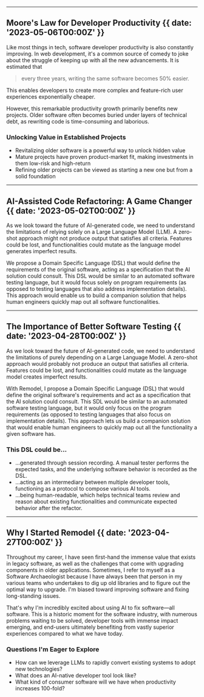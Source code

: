 
---

## Moore's Law for Developer Productivity {{ date: '2023-05-06T00:00Z' }}

Like most things in tech, software developer productivity is also constantly improving. In web development, it's a common source of comedy to joke about the struggle of keeping up with all the new advancements. It is estimated that

<blockquote>
  every three years, writing the same software becomes 50% easier.
</blockquote>

This enables developers to create more complex and feature-rich user experiences exponentially cheaper.

However, this remarkable productivity growth primarily benefits new projects. Older software often becomes buried under layers of technical debt, as rewriting code is time-consuming and laborious.

### <SparkleIcon className="animate-pulse-color from-yellow-500 to-blue-400" /> Unlocking Value in Established Projects

- Revitalizing older software is a powerful way to unlock hidden value
- Mature projects have proven product-market fit, making investments in them low-risk and high-return
- Refining older projects can be viewed as starting a new one but from a solid foundation

---

## AI-Assisted Code Refactoring: A Game Changer {{ date: '2023-05-02T00:00Z' }}

As we look toward the future of AI-generated code, we need to understand the limitations of relying solely on a Large Language Model (LLM). A zero-shot approach might not produce output that satisfies all criteria. Features could be lost, and functionalities could mutate as the language model generates imperfect results.

We propose a Domain Specific Language (DSL) that would define the requirements of the original software, acting as a specification that the AI solution could consult. This DSL would be similar to an automated software testing language, but it would focus solely on program requirements (as opposed to testing languages that also address implementation details). This approach would enable us to build a companion solution that helps human engineers quickly map out all software functionalities.

---

## The Importance of Better Software Testing {{ date: '2023-04-28T00:00Z' }}

As we look toward the future of AI-generated code, we need to understand the limitations of purely depending on a Large Language Model. A zero-shot approach would probably not produce an output that satisfies all criteria. Features could be lost, and functionalities could mutate as the language model creates imperfect results.

With Remodel, I propose a Domain Specific Language (DSL) that would define the original software's requirements and act as a specification that the AI solution could consult. This SDL would be similar to an automated software testing language, but it would only focus on the program requirements (as opposed to testing languages that also focus on implementation details). This approach lets us build a companion solution that would enable human engineers to quickly map out all the functionality a given software has.

### <SparkleIcon className="animate-pulse-color from-yellow-500 to-blue-400" /> This DSL could be...

- ...generated through session recording. A manual tester performs the expected tasks, and the underlying software behavior is recorded as the DSL.
- ...acting as an intermediary between multiple developer tools, functioning as a protocol to compose various AI tools.
- ...being human-readable, which helps technical teams review and reason about existing functionalities and communicate expected behavior after the refactor.

---

## Why I Started Remodel {{ date: '2023-04-27T00:00Z' }}

Throughout my career, I have seen first-hand the immense value that exists in legacy software, as well as the challenges that come with upgrading components in older applications. Sometimes, I refer to myself as a Software Archaeologist because I have always been that person in my various teams who undertakes to dig up old libraries and to figure out the optimal way to upgrade. I'm biased toward improving software and fixing long-standing issues.

That's why I'm incredibly excited about using AI to fix software—all software. This is a historic moment for the software industry, with numerous problems waiting to be solved, developer tools with immense impact emerging, and end-users ultimately benefiting from vastly superior experiences compared to what we have today.

### <SparkleIcon className="animate-pulse-color from-yellow-500 to-blue-400" /> Questions I'm Eager to Explore

- How can we leverage LLMs to rapidly convert existing systems to adopt new technologies?
- What does an AI-native developer tool look like?
- What kind of consumer software will we have when productivity increases 100-fold?
